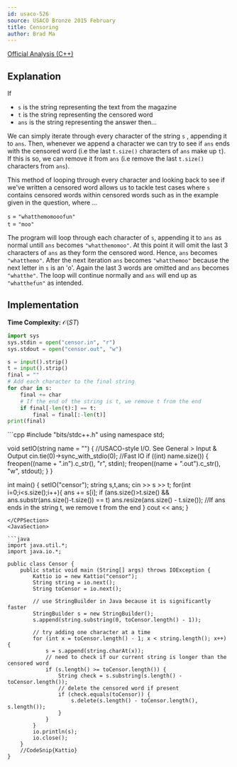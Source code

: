 ```yaml
---
id: usaco-526
source: USACO Bronze 2015 February
title: Censoring
author: Brad Ma
---
```


[Official Analysis (C++)](http://www.usaco.org/current/data/sol_censor_bronze.html)

## Explanation

If 
- `s` is the string representing the text from the magazine
-  `t` is the string representing the censored word
- `ans` is the string representing the answer
 then...

We can simply iterate through every character of the string `s` , appending it to `ans`. Then, whenever we append a character we can try to see if `ans` ends with the censored word (i.e the last `t.size()` characters of `ans` make up `t`). If this is so, we can remove it from `ans` (i.e remove the last `t.size()` characters from `ans`).

This method of looping through every character and looking back to see if we've written a censored word allows us to tackle test cases where `s` contains censored words within censored words such as in the example given in the question, where ...

`s` = `"whatthemomooofun"`\
`t` = `"moo"`

The program will loop through each character of `s`, appending it to `ans` as normal untill `ans` becomes `"whatthemomoo"`. At this point it will omit the last 3 characters of `ans` as they form the censored word. Hence, `ans` becomes `"whatthemo"`. After the next iteration `ans` becomes `"whatthemoo"` because the next letter in `s` is an 'o'. Again the last 3 words are omitted and `ans` becomes `"whatthe"`. The loop will continue normally and `ans` will end up as `"whatthefun"` as intended.

## Implementation

**Time Complexity:** $\mathcal{O}(ST)$

<LanguageSection>
<PySection>

```py
import sys
sys.stdin = open("censor.in", "r")
sys.stdout = open("censor.out", "w")

s = input().strip()
t = input().strip()
final = ""
# Add each character to the final string
for char in s:
	final += char
	# If the end of the string is t, we remove t from the end
	if final[-len(t):] == t:
		final = final[:-len(t)]
print(final)
```
</PySection>
<CPPSection>
```cpp
#include "bits/stdc++.h"
using namespace std;

void setIO(string name = "") {  //USACO-style I/O. See General > Input & Output
  cin.tie(0)->sync_with_stdio(0); //Fast IO
  if ((int) name.size()) {
    freopen((name + ".in").c_str(), "r", stdin); 
    freopen((name + ".out").c_str(), "w", stdout);
  }
}

int main() {
  setIO("censor");
  string s,t,ans; cin >> s >> t;
  for(int i=0;i<s.size();i++){
    ans += s[i];
	if (ans.size()>t.size() && ans.substr(ans.size()-t.size()) == t)
		ans.resize(ans.size() - t.size());  //If ans ends in the string t, we remove t from the end
  } cout << ans;
}
```
</CPPSection>
<JavaSection>

```java
import java.util.*;
import java.io.*;

public class Censor {
	public static void main (String[] args) throws IOException {
		Kattio io = new Kattio("censor");
		String string = io.next();
		String toCensor = io.next();

		// use StringBuilder in Java because it is significantly faster
		StringBuilder s = new StringBuilder();
		s.append(string.substring(0, toCensor.length() - 1));

		// try adding one character at a time
		for (int x = toCensor.length() - 1; x < string.length(); x++) {
			s = s.append(string.charAt(x));
			// need to check if our current string is longer than the censored word
			if (s.length() >= toCensor.length()) {
				String check = s.substring(s.length() - toCensor.length());
				// delete the censored word if present
				if (check.equals(toCensor)) {
					s.delete(s.length() - toCensor.length(), s.length());
				}
			}
		}
		io.println(s);
		io.close();
	}
	//CodeSnip{Kattio}
}
```

</JavaSection>

</LanguageSection>
